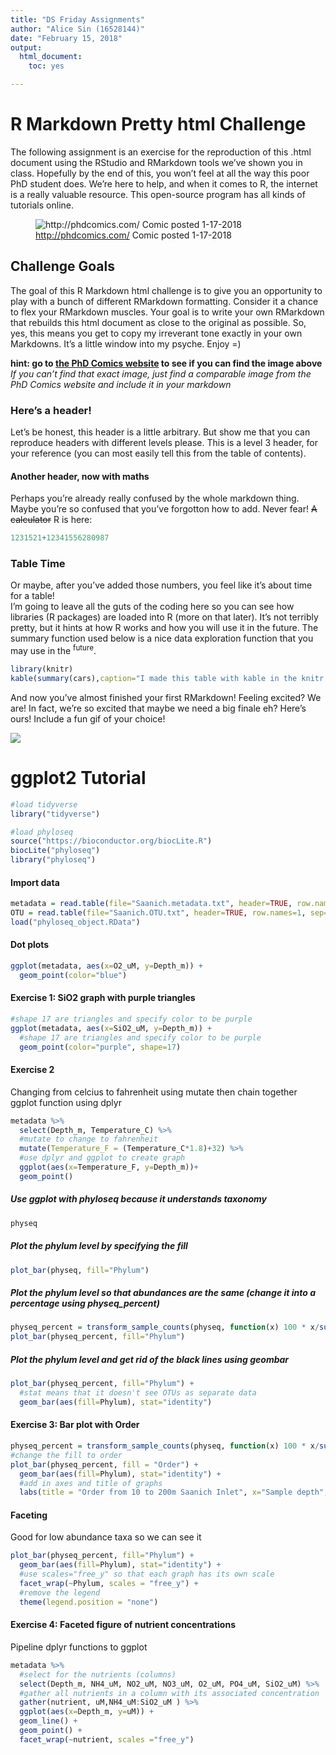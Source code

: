 ```yaml
---
title: "DS Friday Assignments"
author: "Alice Sin (16528144)"
date: "February 15, 2018"
output: 
  html_document:
    toc: yes

---
```


# R Markdown Pretty html Challenge 
The following assignment is an exercise for the reproduction of this .html document using the RStudio and RMarkdown tools we've shown you in class. Hopefully by the end of this, you won't feel at all the way this poor PhD student does. We're here to help, and when it comes to R, the internet is a really valuable resource. This open-source program has all kinds of tutorials online.

![[http://phdcomics.com/](https://phdcomics.com/) Comic posted 1-17-2018](phd011718s.gif)
  
## Challenge Goals 
The goal of this R Markdown html challenge is to give you an opportunity to play with a bunch of different RMarkdown formatting. Consider it a chance to flex your RMarkdown muscles. Your goal is to write your own RMarkdown that rebuilds this html document as close to the original as possible. So, yes, this means you get to copy my irreverant tone exactly in your own Markdowns. It's a little window into my psyche. Enjoy =)

**hint: go to [the PhD Comics website](https://phdcomics.com/) to see if you can find the image above**  
*If you can't find that exact image, just find a comparable image from the PhD Comics website and include it in your markdown*

### Here's a header! 
Let's be honest, this header is a little arbitrary. But show me that you can reproduce headers with different levels please. This is a level 3 header, for your reference (you can most easily tell this from the table of contents).

#### Another header, now with maths 
Perhaps you're already really confused by the whole markdown thing. Maybe you're so confused that you've forgotton how to add. Never fear! ~~A calculator~~ R is here:

```r
1231521+12341556280987
```

### Table Time 
Or maybe, after you've added those numbers, you feel like it's about time for a table!  
I'm going to leave all the guts of the coding here so you can see how libraries (R packages) are loaded into R (more on that later). It's not terribly pretty, but it hints at how R works and how you will use it in the future. The summary function used below is a nice data exploration function that you may use in the ^future^.

```r
library(knitr)
kable(summary(cars),caption="I made this table with kable in the knitr package library")
```

And now you've almost finished your first RMarkdown! Feeling excited? We are! In fact, we're so excited that maybe we need a big finale eh? Here's ours! Include a fun gif of your choice!

![](https://media.giphy.com/media/NShj43GYPxikU/giphy.gif)



# ggplot2 Tutorial
```r
#load tidyverse
library("tidyverse")

#load phyloseq
source("https://bioconductor.org/biocLite.R")
biocLite("phyloseq")
library("phyloseq")
```

#### Import data 
```r
metadata = read.table(file="Saanich.metadata.txt", header=TRUE, row.names=1, sep="\t")
OTU = read.table(file="Saanich.OTU.txt", header=TRUE, row.names=1, sep="\t", na.strings="NAN", "NA", ".")
load("phyloseq_object.RData")
```

#### Dot plots
```r
ggplot(metadata, aes(x=O2_uM, y=Depth_m)) +
  geom_point(color="blue")
```

#### Exercise 1: SiO2 graph with purple triangles 
```r
#shape 17 are triangles and specify color to be purple
ggplot(metadata, aes(x=SiO2_uM, y=Depth_m)) + 
  #shape 17 are triangles and specify color to be purple
  geom_point(color="purple", shape=17)  
```

#### Exercise 2
Changing from celcius to fahrenheit using mutate then chain together ggplot function using dplyr 
```r
metadata %>% 
  select(Depth_m, Temperature_C) %>% 
  #mutate to change to fahrenheit
  mutate(Temperature_F = (Temperature_C*1.8)+32) %>% 
  #use dplyr and ggplot to create graph
  ggplot(aes(x=Temperature_F, y=Depth_m))+ 
  geom_point()
```

##### Use ggplot with phyloseq because it understands taxonomy
```r
physeq
```

##### Plot the phylum level by specifying the fill
```r
plot_bar(physeq, fill="Phylum")
```

##### Plot the phylum level so that abundances are the same (change it into a percentage using physeq_percent)
```r
physeq_percent = transform_sample_counts(physeq, function(x) 100 * x/sum(x))
plot_bar(physeq_percent, fill="Phylum")
```

##### Plot the phylum level and get rid of the black lines using geombar
```r
plot_bar(physeq_percent, fill="Phylum") + 
  #stat means that it doesn't see OTUs as separate data 
  geom_bar(aes(fill=Phylum), stat="identity")
```

#### Exercise 3: Bar plot with Order
```r
physeq_percent = transform_sample_counts(physeq, function(x) 100 * x/sum(x))
#change the fill to order 
plot_bar(physeq_percent, fill = "Order") +
  geom_bar(aes(fill=Phylum), stat="identity") +
  #add in axes and title of graphs
  labs(title = "Order from 10 to 200m Saanich Inlet", x="Sample depth", y="Percent relative abundance") 
```

#### Faceting
Good for low abundance taxa so we can see it
```r
plot_bar(physeq_percent, fill="Phylum") +
  geom_bar(aes(fill=Phylum), stat="identity") +
  #use scales="free_y" so that each graph has its own scale
  facet_wrap(~Phylum, scales = "free_y") +
  #remove the legend
  theme(legend.position = "none")
```

#### Exercise 4: Faceted figure of nutrient concentrations 
Pipeline dplyr functions to ggplot 
```r
metadata %>% 
  #select for the nutrients (columns)
  select(Depth_m, NH4_uM, NO2_uM, NO3_uM, O2_uM, PO4_uM, SiO2_uM) %>% 
  #gather all nutrients in a column with its associated concentration
  gather(nutrient, uM,NH4_uM:SiO2_uM ) %>%  
  ggplot(aes(x=Depth_m, y=uM)) + 
  geom_line() + 
  geom_point() +
  facet_wrap(~nutrient, scales ="free_y")
```
  
  
